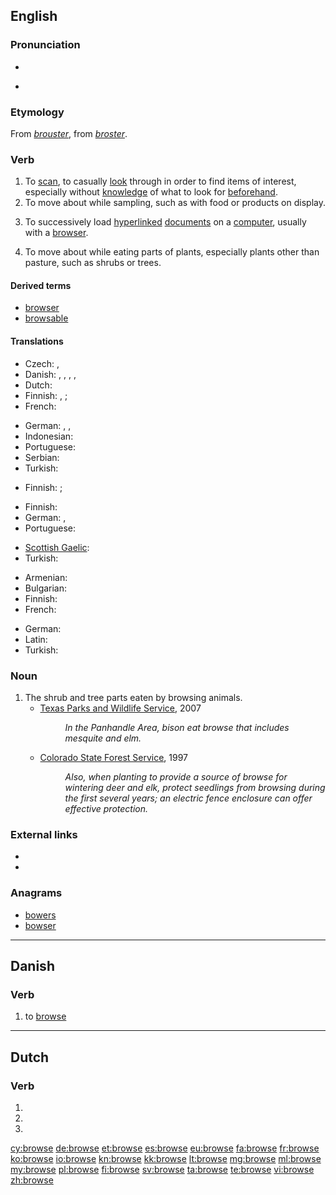 ==English==

===Pronunciation===
* {{audio|en-us-browse.ogg|Audio (US)}}

* {{rhymes|aʊz}}

===Etymology===
From {{etyl|frm}} ''[[brouster]]'', from {{etyl|fro}} ''[[broster]]''.

===Verb===
{{en-verb|brows|ing}}

# To [[scan]], to casually [[look]] through in order to find items of interest, especially without [[knowledge]] of what to look for [[beforehand]].
# To move about while sampling, such as with food or products on display.
# {{computing}} To successively load [[hyperlinked]] [[document]]s on a [[computer]], usually with a [[browser]].
# {{context|of an animal}} To move about while eating parts of plants, especially plants other than pasture, such as shrubs or trees.

====Derived terms====
* [[browser]]
* [[browsable]]

====Translations====
{{trans-top|scan, casually look through}}
* Czech: {{t|cs|brouzdat}},  {{t|cs|prohlížet si}}
* Danish: {{t|da|gennemse|c}}, {{t|da|skimme|c}}, {{t|da|gennem-|n}}, {{t|da|gennemrode|c}}, {{t|da|gennemsøge|c}}
* Dutch: {{t-|nl|doorbladeren}}
* Finnish: {{t|fi|katsella}}, {{t|fi|tutkailla}}; {{t|fi|selailla}} {{qualifier|of media}}
* French: {{t+|fr|feuilleter}}
{{trans-mid}}
* German: {{t|de|blättern}}, {{t|de|durchstöbern}}, {{t|de|surfen}}
* Indonesian: {{t+|id|lihat|alt=melihat-lihat|xs=Indonesian}}
* Portuguese: {{t|pt|observar}}
* Serbian: {{t|sr|прегледати|tr=pregledati|sc=Cyrl}}
* Turkish: {{t-|tr|gözden geçirmek}}
{{trans-bottom}}

{{trans-top|move about while sampling}}
* Finnish: {{t|fi|kierrellä}}; {{t|fi|maistella}} {{qualifier|of food and drink}}
{{trans-mid}}
{{trans-bottom}}

{{trans-top|load hyperlinked documents}}
* Finnish: {{t|fi|selata}}
* German: {{t|de|browsen}}, {{t+|de|durchsuchen}}
* Portuguese: {{t|pt|navegar}}
{{trans-mid}}
* [[Scottish Gaelic]]: {{t|gd|brabhsaich}}
* Turkish: {{t-|tr|gözatmak}}
{{trans-bottom}}

{{trans-top|move about while eating parts of plants}}
* Armenian: {{t+|hy|արածել|tr=araçel}}
* Bulgarian: {{t+|bg|паса}}
* Finnish: {{t|fi|laiduntaa}}
* French: {{t+|fr|brouter}}
{{trans-mid}}
* German: {{t|de|grasen}}
* Latin: {{t-|la|tondeo|alt=tondeō}}
* Turkish: {{t-|tr|otlamak}}
{{trans-bottom}}

===Noun===
{{en-noun|-}}

# The shrub and tree parts eaten by browsing animals.
#* [http://www.tpwd.state.tx.us/learning/resources/activities/bison/bisonfood1.phtml Texas Parks and Wildlife Service], 2007
#*: ''In the Panhandle Area, bison eat browse that includes mesquite and elm.''
#* [http://csfs.colostate.edu/pdfs/wildlife_values.pdf Colorado State Forest Service], 1997
#*: ''Also, when planting to provide a source of browse for wintering deer and elk, protect seedlings from browsing during the first several years; an electric fence enclosure can offer effective protection.''

===External links===
* {{R:Webster 1913}}
* {{R:Century 1911}}

===Anagrams===
* [[bowers#English|bowers]]
* [[bowser#English|bowser]]

----

==Danish==

===Verb===
{{head|da|verb|imperative|brows|present|browser|past|browsede|past participle|browset}}

# {{computing|lang=da}} to [[browse]]

----

==Dutch==

===Verb===
{{head|nl}}

# {{nl-verb-form|p=1|n=sg|t=pres|m=ind|browsen}}
# {{nl-verb-form|n=sg|t=pres|m=subj|browsen}}
# {{nl-verb-form|m=imp|browsen}}

[[cy:browse]]
[[de:browse]]
[[et:browse]]
[[es:browse]]
[[eu:browse]]
[[fa:browse]]
[[fr:browse]]
[[ko:browse]]
[[io:browse]]
[[kn:browse]]
[[kk:browse]]
[[lt:browse]]
[[mg:browse]]
[[ml:browse]]
[[my:browse]]
[[pl:browse]]
[[fi:browse]]
[[sv:browse]]
[[ta:browse]]
[[te:browse]]
[[vi:browse]]
[[zh:browse]]